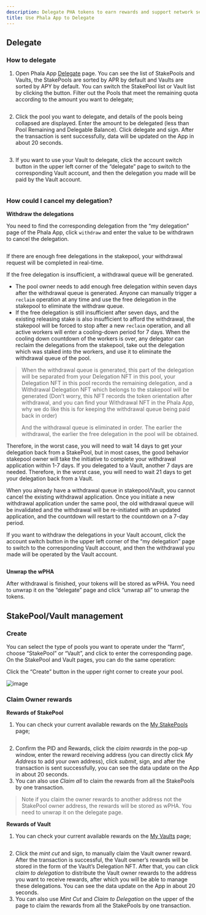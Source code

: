 ```yaml
---
description: Delegate PHA tokens to earn rewards and support network security.
title: Use Phala App to Delegate
---
```



## Delegate <a href="#delegate" id="delegate"></a>

### How to delegate <a href="#how-to-delegate" id="how-to-delegate"></a>

1. Open Phala App [Delegate](https://app.phala.network/delegate/) page. You can see the list of StakePools and Vaults, the StakePools are sorted by APR by default and Vaults are sorted by APY by default. You can switch the StakePool list or Vault list by clicking the button. Filter out the Pools that meet the remaining quota according to the amount you want to delegate;

<Frame>
    <img src="https://user-images.githubusercontent.com/110812052/209429064-02506702-8646-48f1-9d32-0a2578380218.png" alt="" />
</Frame>

2. Click the pool you want to delegate, and details of the pools being collapsed are displayed. Enter the amount to be delegated (less than Pool Remaining and Delegable Balance). Click delegate and sign. After the transaction is sent successfully, data will be updated on the App in about 20 seconds.

<Frame>
    <img src="https://user-images.githubusercontent.com/110812052/209429293-f97c0736-04a2-4cff-9e92-d4f2130a4eab.png" alt="" />
</Frame>

3. If you want to use your Vault to delegate, click the account switch button in the upper left corner of the “delegate” page to switch to the corresponding Vault account, and then the delegation you made will be paid by the Vault account.

<Frame>
    <img src="https://user-images.githubusercontent.com/110812052/209429779-a1b7b517-42e6-4b6f-ad78-e36e49070578.png" alt="" />
</Frame>

### How could I cancel my delegation? <a href="#how-could-i-cancel-my-delegation" id="how-could-i-cancel-my-delegation"></a>

**Withdraw the delegations**

You need to find the corresponding delegation from the “my delegation” page of the Phala App, click `withdraw` and enter the value to be withdrawn to cancel the delegation.

<Frame>
    <img src="https://user-images.githubusercontent.com/110812052/209429550-27a28ae0-d20e-4749-9aae-970328cccaa1.png" alt="" />
</Frame>

If there are enough free delegations in the stakepool, your withdrawal request will be completed in real-time.

If the free delegation is insufficient, a withdrawal queue will be generated.

* The pool owner needs to add enough free delegation within seven days after the withdrawal queue is generated. Anyone can manually trigger a `reclaim` operation at any time and use the free delegation in the stakepool to eliminate the withdraw queue.
* If the free delegation is still insufficient after seven days, and the existing releasing stake is also insufficient to afford the withdrawal, the stakepool will be forced to stop after a new `reclaim` operation, and all active workers will enter a cooling-down period for 7 days. When the cooling down countdown of the workers is over, any delegator can reclaim the delegations from the stakepool, take out the delegation which was staked into the workers, and use it to eliminate the withdrawal queue of the pool.

> When the withdrawal queue is generated, this part of the delegation will be separated from your Delegation NFT in this pool, your Delegation NFT in this pool records the remaining delegation, and a Withdrawal Delegation NFT which belongs to the stakepool will be generated (Don’t worry, this NFT records the token orientation after withdrawal, and you can find your Withdrawal NFT in the Phala App, why we do like this is for keeping the withdrawal queue being paid back in order)
>
> And the withdrawal queue is eliminated in order. The earlier the withdrawal, the earlier the free delegation in the pool will be obtained.

Therefore, in the worst case, you will need to wait 14 days to get your delegation back from a StakePool, but in most cases, the good behavior stakepool owner will take the initiative to complete your withdrawal application within 1-7 days. If you delegated to a Vault, another 7 days are needed. Therefore, in the worst case, you will need to wait 21 days to get your delegation back from a Vault.

When you already have a withdrawal queue in stakepool/Vault, you cannot cancel the existing withdrawal application. Once you initiate a new withdrawal application under the same pool, the old withdrawal queue will be invalidated and the withdrawal will be re-initiated with an updated application, and the countdown will restart to the countdown on a 7-day period.

If you want to withdraw the delegations in your Vault account, click the account switch button in the upper left corner of the “my delegation” page to switch to the corresponding Vault account, and then the withdrawal you made will be operated by the Vault account.

<Frame>
    <img src="https://user-images.githubusercontent.com/110812052/209429873-440f22f5-9640-4c00-93d6-5b330aa40883.png" alt="" />
</Frame>

**Unwrap the wPHA**

After withdrawal is finished, your tokens will be stored as wPHA. You need to unwrap it on the “delegate” page and click “unwrap all” to unwrap the tokens.

## StakePool/Vault management <a href="#stakepoolvault-management" id="stakepoolvault-management"></a>

### Create <a href="#create" id="create"></a>

You can select the type of pools you want to operate under the “farm”, choose “StakePool” or “Vault”, and click to enter the corresponding page. On the StakePool and Vault pages, you can do the same operation:

Click the “Create” button in the upper right corner to create your pool.

![image](https://user-images.githubusercontent.com/110812052/209429918-868fdbf3-627d-412c-9be9-9ba20cb26d2f.png)

### Claim Owner rewards <a href="#claim-owner-rewards" id="claim-owner-rewards"></a>

**Rewards of StakePool**

1. You can check your current available rewards on the [My StakePools](https://app.phala.network/farm/stake-pool) page;

<Frame>
    <img src="https://user-images.githubusercontent.com/110812052/209430378-eae91aa1-155a-49fc-bd06-5a477f9461d3.png" alt="" />
</Frame>

2. Confirm the PID and Rewards, click the _claim rewards_ in the pop-up window, enter the reward receiving address (you can directly click _My Address_ to add your own address), click _submit_, sign, and after the transaction is sent successfully, you can see the data update on the App in about 20 seconds.
3. You can also use _Claim all_ to claim the rewards from all the StakePools by one transaction.

> Note if you claim the owner rewards to another address not the StakePool owner address, the rewards will be stored as wPHA. You need to unwrap it on the delegate page.

**Rewards of Vault**

1. You can check your current available rewards on the [My Vaults](https://app.phala.network/farm/vault) page;

<Frame>
    <img src="https://user-images.githubusercontent.com/110812052/209430114-8ce86909-2439-4770-9ed9-aa3e6fa524f5.png" alt="" />
</Frame>

2. Click the _mint cut_ and sign, to manually claim the Vault owner reward. After the transaction is successful, the Vault owner’s rewards will be stored in the form of the Vault’s Delegation NFT. After that, you can click _claim to delegation_ to distribute the Vault owner rewards to the address you want to receive rewards, after which you will be able to manage these delegations. You can see the data update on the App in about 20 seconds.
3. You can also use _Mint Cut_ and _Claim to Delegation_ on the upper of the page to claim the rewards from all the StakePools by one transaction.
